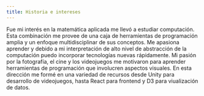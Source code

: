 ```yaml
---
title: Historia e intereses
---
```


Fue mi interés en la matemática aplicada me llevó a estudiar computación. Esta combinación me provee de una caja de herramientas de programación amplia y un enfoque multidisciplinar de sus conceptos. Me apasiona aprender y debido a mi interpretación de alto nivel de abstracción de la computación puedo incorporar tecnologías nuevas rápidamente. Mi pasión por la fotografía, el cine y los videojuegos me motivaron para aprender herramientas de programación que involucren aspectos visuales. En esta dirección me formé en una variedad de recursos desde Unity para desarrollo de videojuegos, hasta React para frontend y D3 para viualización de datos.